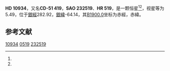 {{Starbox begin
| name = HD 10934
}}
{{Starbox observe
| epoch = [[J2000.0|J2000.0]]
| constell = {{星座名待查}}<ref name=SIMBAD>{{cite web
 | url=http://simbad.u-strasbg.fr/simbad/sim-id?Ident=HR+519
 | title =Pulsating variable Star
 | publisher=Centre de Données astronomiques de Strasbourg
 | work=SIMBAD
 | accessdate=2012-07-13}}</ref><ref name=DATA>{{cite web
 | url=http://vizier.u-strasbg.fr/viz-bin/VizieR-5?-out.add=.&-source=5050&-corr=PK=HR&-out.max=9999&HR=519
 | title=VizieR Detailed Page
 | accessdate=2012-07-13
 | archive-date=2016-03-05
 | archive-url=https://web.archive.org/web/20160305003040/http://vizier.u-strasbg.fr/viz-bin/VizieR-5?-out.add=.&-source=5050&-corr=PK=HR&-out.max=9999&HR=519
 | dead-url=no
 }}</ref>
| 星官 = 
| ra = {{RA|1|46|5.8}}<ref name=SIMBAD /><ref name=DATA />
| dec = {{DEC|-50|48|59}}<ref name=SIMBAD /><ref name=DATA />
| appmag_v = 5.49<ref name=SIMBAD /><ref name=DATA />
}}
{{Starbox character
| class = M3III<ref name=SIMBAD /><ref name=DATA />
| b-v = 1.6<ref name=SIMBAD /><ref name=DATA />
| u-b = 1.95<ref name=SIMBAD /><ref name=DATA />
| r-i = 1.27<ref name=SIMBAD /><ref name=DATA />
| variable = 
}}
{{Starbox astrometry
| radial_v = 1.95
| prop_mo_ra = -2
| parallax = -0.023
| p_error = 
}}
{{Starbox catalog
| names =CD-51 419，[[SAO星表|SAO]] 232519，[[HD星表|HD]] 10934，[[HR星表|HR]] 519}}
{{Starbox reference |Simbad=HR+519}}
{{Starbox end}}

'''HD 10934'''，又名'''CD-51 419'''，'''SAO 232519'''、'''HR 519'''，是一颗恒星<ref name=SIMBAD /><ref name=DATA />，视星等为5.49，位于[[銀道座標系|銀經]]282.92，[[銀道座標系|銀緯]]-64.14，其[[B1900.0|B1900.0]]坐标为赤經{{RA|1|42|10.7}}，赤緯{{DEC|-51|-64.14|58}}。

== 参考文献 ==
{{reflist}}

{{star-stub}}

[[Category:HD和HDE天體|10934]]
[[Category:HR天體|0519]]
[[Category:SAO天體|232519]]